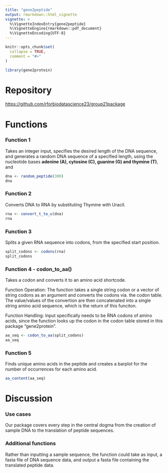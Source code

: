 ```yaml
---
title: "gene2peptide"
output: rmarkdown::html_vignette
vignette: >
  %\VignetteIndexEntry{gene2peptide}
  %\VignetteEngine{rmarkdown::pdf_document}
  %\VignetteEncoding{UTF-8}
---
```


```r
knitr::opts_chunk$set(
  collapse = TRUE,
  comment = "#>"
)
```

```r
library(gene2protein)
```

# Repository

<https://github.com/rforbiodatascience23/group21package>

# Functions

### Function 1

Takes an integer input, specifies the desired length of the DNA sequence, and generates a random DNA sequence of a specified length, using the nucleotide bases **adenine (A), cytosine (C), guanine (G) and thymine (T)**, and

```r
dna <- random_peptide(300)
dna
```

### Function 2

Converts DNA to RNA by substituting Thymine with Uracil.

```r
rna <- convert_t_to_u(dna)
rna
```

### Function 3

Splits a given RNA sequence into codons, from the specified start position.

```r
split_codons <- codons(rna)
split_codons
```

### Function 4 - codon_to_aa()

Takes a codon and converts it to an amino acid shortcode.

Function Operation: The function takes a single string codon or a vector of string codons as an argument and converts the codons via. the codon table. The value/values of the convertion are then concatenated into a single string amino acid sequence, which is the return of this funciton.

Function Handling: Input specifically needs to be RNA codons of amino acids, since the function looks up the codon in the codon table stored in this package "gene2protein".

```r
aa_seq <- codon_to_aa(split_codons)
aa_seq
```

### Function 5

Finds unique amino acids in the peptide and creates a barplot for the number of occurrences for each amino acid.

```r
aa_content(aa_seq)
```

# Discussion

### Use cases

Our package covers every step in the central dogma from the creation of sample DNA to the translation of peptide sequences.

### Additional functions

Rather than inputting a sample sequence, the function could take as input, a fasta file of DNA sequence data, and output a fasta file containing the translated peptide data.
